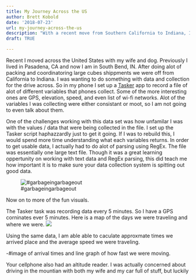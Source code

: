 ```yaml
---
title: My Journey Across the US
author: Brett Kobold
date: '2018-07-23'
url: my-journey-across-the-us
description: "With a recent move from Southern California to Indiana, I created a script that tracked my location and other attributes collected from my phone. This is showing some of my findings."
draft: TRUE

---
```


Recent I moved across the United States with my wife and dog. Previously I lived in Pasadena, CA and now I am in South Bend, IN. After doing alot of packing and coordinatoring large cubes shippments we were off from California to Indiana. I was wanting to do something with data and collection for the drive across. So in my phone I set up a [Tasker](https://tasker.joaoapps.com/) app to record a file of alot of different variables that phones collect. Some of the more interesting ones are GPS, elevation, speed, and even list of wi-fi networks. Alot of the variables I was collecting were either consistant or moot, so I am not going to even talk about them. 

One of the challenges working with this data set was how unfamilar I was with the values / data that were being collected in the file. I set up the Tasker script haphazzardly just to get it going. If I was to rebuild this, I would spend more time understanding what each variables returns. In order to get usable data, I actually had to do alot of parsing using RegEx. The file was essentially one large text file. Though it was a great learning oppertunity on working with text data and RegEx parsing, this did teach me how important it is to make sure your data collection system is spitting out good data.

![#garbageingarbageout](https://media.giphy.com/media/SJCUMrIi2vME0zDLDv/giphy.gif)

Now on to more of the fun visuals.

The Tasker task was recording data every 5 minutes. So I have a GPS corninates ever 5 minutes. Here is a map of the days we were traveling and where we were.
![](/post/2018-07-23-my-journey-across-the-us_files/map.png)

Using the same data, I am able able to caculate approxmate times we arrived place and the average speed we were traveling. 

-#image of arrival times and line graph of how fast we were moving.

Your cellphone also had an altitude reader. I was actually concerned about driving in the mountian with both my wife and my car full of stuff, but luckily 
